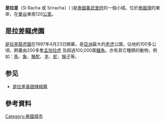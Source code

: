 {{otheruse|other=香甜辣椒醬|是拉差香甜辣椒醬}}
{{Infobox Settlement
<!--See Template:Infobox Settlement for additional fields that may be available-->
<!--See the Table at Infobox Settlement for all fields and descriptions of usage-->
<!-- Basic info  ---------------->
|name                   = 是拉差
|official_name          = 
|other_name             =
|native_name            = ศรีราชา
|nickname               = 
|settlement_type        = <!-- e.g. Town, Village, City, etc.-->
|total_type             = <!-- to set a non-standard label for total area and population rows -->
|motto                  =
<!-- images and maps  ----------->
|image_skyline          = sirachaskyline.jpg
|imagesize              = 
|image_caption          = 
|image_flag             = 
|flag_size              =
|image_seal             = 
|seal_size              =
|image_shield           = 
|shield_size            =
|image_blank_emblem     =
|blank_emblem_type      =
|blank_emblem_size      =
|image_map              = 
|mapsize                = 
|map_caption            = 
|image_map1             = 
|mapsize1               = 
|map_caption1           = 
|image_dot_map          = Bay of Bangkok.svg
|dot_mapsize            = 250px
|dot_map_caption        = 是拉差位於[[泰國灣|泰國灣]]東岸的位置
|dot_x = 151 |dot_y = 65
|pushpin_map            = <!-- the name of a location map as per http://en.wikipedia.org/wiki/Template:Location_map -->
|pushpin_label_position = <!-- the position of the pushpin label: left, right, top, bottom, none -->
|pushpin_map_caption    =
|pushpin_mapsize        =
<!-- Location ------------------>
|subdivision_type       = Country
|subdivision_name       = [[泰國|泰國]]
|subdivision_type1      = 府
|subdivision_name1      = [[春武里府|春武里府]]
|subdivision_type2      = 
|subdivision_name2      = 
<!-- Smaller parts (e.g. boroughs of a city) and seat of government -->
|seat_type              =
|seat                   =
|parts_type             =
|parts_style            = <!-- =list (for list), coll (for collapsed list), para (for paragraph format)
                               Default is list if up to 5 items, coll if more than 5-->
|parts                  = <!-- parts text, or header for parts list -->
|p1                     =
|p2                     = <!-- etc. up to p50: for separate parts to be listed--> 
<!-- Politics ----------------->
|government_footnotes   =
|government_type        = 城市
|leader_title           = 市長
|leader_name            = Chatchai Timkrachang
|leader_title1          =  <!-- for places with, say, both a mayor and a city manager -->
|leader_name1           =
|established_title      =  <!-- Settled -->
|established_date       = 
<!-- Area    --------------------->
|area_magnitude         = 
|unit_pref                = <!--Enter: Imperial, to display imperial  before metric-->
|area_footnotes           =
|area_total_km2           = 4.058<!-- ALL fields with measurements are subject to automatic unit conversion-->
|area_land_km2            = <!--See table @ Template:Infobox Settlement for details on unit conversion-->
|area_water_km2           =
|area_total_sq_mi         =
|area_land_sq_mi          =
|area_water_sq_mi         =
|area_water_percent       =
<!-- Elevation -------------------------->
|elevation_footnotes    =  <!--for references: use <ref>
tags-->
|elevation_m            = 
|elevation_ft           =
|elevation_max_m            = 
|elevation_max_ft           =
|elevation_min_m            = 
|elevation_min_ft           =
<!-- Population   ----------------------->
|population_as_of               = 2007
|population_footnotes           = <ref>{{cite web|url=http://www.dopa.go.th/xstat/p5020_06.html|title=Population statistics 2008|publisher=Department of Provincial Administration|archiveurl=https://archive.today/20120802220950/http://www.dopa.go.th/xstat/p5020_06.html|archivedate=2012-08-02|access-date=2010-08-16|dead-url=yes}}</ref>
|population_note                = Registered residents only
|population_total               = 19444
|population_density_km2         = auto<!--For automatic calculation, any density field may contain: auto -->
|population_density_sq_mi       =
<!-- General information  --------------->
|timezone               = 泰國
|utc_offset             = +7
|timezone_DST           = 
|utc_offset_DST         = 
|coor_type              = <!-- can be used to specify what the coordinates refer to -->
|latd= |latm= |lats= |latNS=
|longd= |longm= |longs= |longEW=
<!-- Area/postal codes & others -------->
|postal_code_type       =  <!-- enter ZIP code, Postcode, Post code, Postal code... -->
|postal_code            =
|area_code              =
|website                = http://www.srirachamunicipality.com
|footnotes              = 
}}

'''是拉差'''（Si Racha 或 Sriracha）({{lang-th|ศรีราชา}} {{IPA-all|sǐrātɕʰā|}})是[[泰國|泰國]][[春武里府|春武里府]]的一個小城。位於[[泰國灣|泰國灣]]的東岸，在[[曼谷|曼谷]]東南120[[公里|公里]]。

==是拉差龍虎園==
[[是拉差龍虎園|是拉差龍虎園]]在1997年4月23日開幕，是[[亞洲|亞洲]]最大的[[老虎|老虎]]公園，佔地約100多公頃，飼養由200多隻[[孟加拉虎|孟加拉虎]] 及超過100,000尾[[鱷魚|鱷魚]]。亦有其它種類的動物，例如：[[馬|馬]]、[[象|象]]、[[駱駝|駱駝]]、[[羊|羊]]、[[蛇|蛇]]、[[猴子|猴子]]等。

==参见==
*[[是拉差香甜辣椒醬|是拉差香甜辣椒醬]]

==參考資料==
{{reflist}}

[[Category:泰國城市|Category:泰國城市]]